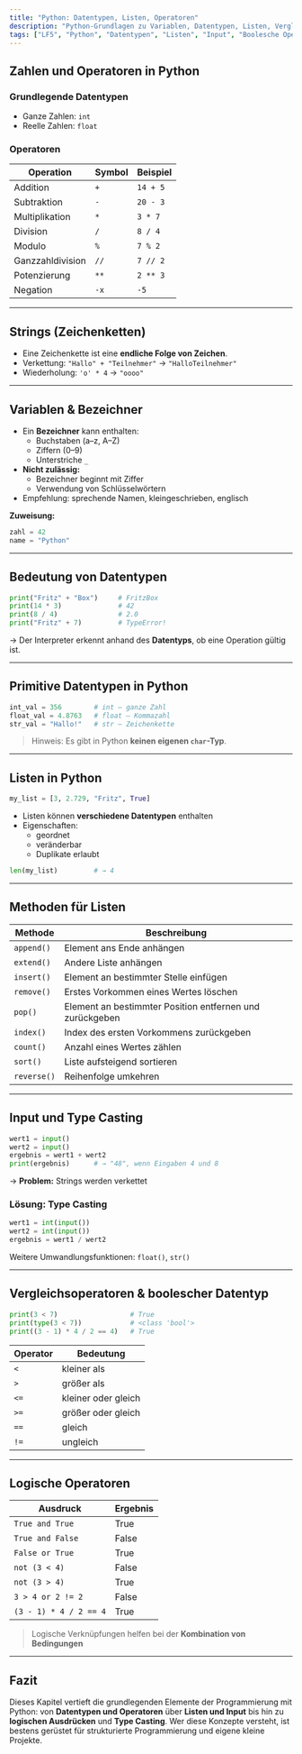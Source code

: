 ```yaml
---
title: "Python: Datentypen, Listen, Operatoren"
description: "Python-Grundlagen zu Variablen, Datentypen, Listen, Vergleichsoperatoren und logischen Verknüpfungen – mit Input/Output und Type Casting."
tags: ["LF5", "Python", "Datentypen", "Listen", "Input", "Boolesche Operatoren"]
---
```



## Zahlen und Operatoren in Python

### Grundlegende Datentypen

- Ganze Zahlen: `int`  
- Reelle Zahlen: `float`

### Operatoren

| Operation             | Symbol     | Beispiel        |
|----------------------|------------|-----------------|
| Addition             | `+`        | `14 + 5`        |
| Subtraktion          | `-`        | `20 - 3`        |
| Multiplikation       | `*`        | `3 * 7`         |
| Division             | `/`        | `8 / 4`         |
| Modulo               | `%`        | `7 % 2`         |
| Ganzzahldivision     | `//`       | `7 // 2`        |
| Potenzierung         | `**`       | `2 ** 3`        |
| Negation             | `-x`       | `-5`            |

---

## Strings (Zeichenketten)

- Eine Zeichenkette ist eine **endliche Folge von Zeichen**.
- Verkettung: `"Hallo" + "Teilnehmer"` → `"HalloTeilnehmer"`  
- Wiederholung: `'o' * 4` → `"oooo"`

---

## Variablen & Bezeichner

- Ein **Bezeichner** kann enthalten:
  - Buchstaben (a–z, A–Z)
  - Ziffern (0–9)
  - Unterstriche `_`
- **Nicht zulässig:**
  - Bezeichner beginnt mit Ziffer
  - Verwendung von Schlüsselwörtern
- Empfehlung: sprechende Namen, kleingeschrieben, englisch

**Zuweisung:**
```python
zahl = 42
name = "Python"
```

---

## Bedeutung von Datentypen

```python
print("Fritz" + "Box")     # FritzBox
print(14 * 3)              # 42
print(8 / 4)               # 2.0
print("Fritz" + 7)         # TypeError!
```

→ Der Interpreter erkennt anhand des **Datentyps**, ob eine Operation gültig ist.

---

## Primitive Datentypen in Python

```python
int_val = 356        # int – ganze Zahl
float_val = 4.8763   # float – Kommazahl
str_val = "Hallo!"   # str – Zeichenkette
```

> Hinweis: Es gibt in Python **keinen eigenen `char`-Typ**.

---

## Listen in Python

```python
my_list = [3, 2.729, "Fritz", True]
```

- Listen können **verschiedene Datentypen** enthalten
- Eigenschaften:
  - geordnet
  - veränderbar
  - Duplikate erlaubt

```python
len(my_list)         # → 4
```

---

## Methoden für Listen

| Methode      | Beschreibung                                                                 |
|--------------|------------------------------------------------------------------------------|
| `append()`   | Element ans Ende anhängen                                                    |
| `extend()`   | Andere Liste anhängen                                                        |
| `insert()`   | Element an bestimmter Stelle einfügen                                       |
| `remove()`   | Erstes Vorkommen eines Wertes löschen                                       |
| `pop()`      | Element an bestimmter Position entfernen und zurückgeben                   |
| `index()`    | Index des ersten Vorkommens zurückgeben                                     |
| `count()`    | Anzahl eines Wertes zählen                                                  |
| `sort()`     | Liste aufsteigend sortieren                                                 |
| `reverse()`  | Reihenfolge umkehren                                                        |

---

## Input und Type Casting

```python
wert1 = input()
wert2 = input()
ergebnis = wert1 + wert2
print(ergebnis)      # → "48", wenn Eingaben 4 und 8
```

→ **Problem:** Strings werden verkettet

### Lösung: Type Casting

```python
wert1 = int(input())
wert2 = int(input())
ergebnis = wert1 / wert2
```

Weitere Umwandlungsfunktionen: `float()`, `str()`

---

## Vergleichsoperatoren & boolescher Datentyp

```python
print(3 < 7)                  # True
print(type(3 < 7))            # <class 'bool'>
print((3 - 1) * 4 / 2 == 4)   # True
```

| Operator | Bedeutung           |
|----------|---------------------|
| `<`      | kleiner als         |
| `>`      | größer als          |
| `<=`     | kleiner oder gleich |
| `>=`     | größer oder gleich  |
| `==`     | gleich              |
| `!=`     | ungleich            |

---

## Logische Operatoren

| Ausdruck                    | Ergebnis |
|-----------------------------|----------|
| `True and True`             | True     |
| `True and False`            | False    |
| `False or True`             | True     |
| `not (3 < 4)`               | False    |
| `not (3 > 4)`               | True     |
| `3 > 4 or 2 != 2`           | False    |
| `(3 - 1) * 4 / 2 == 4`      | True     |

> Logische Verknüpfungen helfen bei der **Kombination von Bedingungen**

---

## Fazit

Dieses Kapitel vertieft die grundlegenden Elemente der Programmierung mit Python: von **Datentypen und Operatoren** über **Listen und Input** bis hin zu **logischen Ausdrücken** und **Type Casting**. Wer diese Konzepte versteht, ist bestens gerüstet für strukturierte Programmierung und eigene kleine Projekte.
